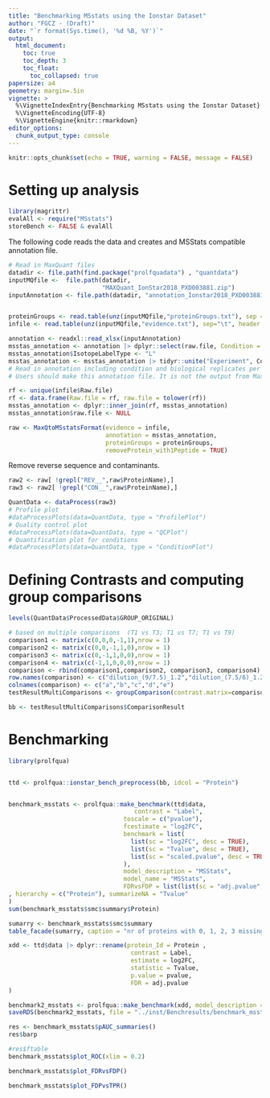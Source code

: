 ```yaml
---
title: "Benchmarking MSstats using the Ionstar Dataset"
author: "FGCZ - (Draft)"
date: "`r format(Sys.time(), '%d %B, %Y')`"
output: 
  html_document:
    toc: true
    toc_depth: 3
    toc_float:
      toc_collapsed: true
papersize: a4
geometry: margin=.5in
vignette: >
  %\VignetteIndexEntry{Benchmarking MSstats using the Ionstar Dataset} 
  %\VignetteEncoding{UTF-8}
  %\VignetteEngine{knitr::rmarkdown}
editor_options:
  chunk_output_type: console
---
```


```r
knitr::opts_chunk$set(echo = TRUE, warning = FALSE, message = FALSE)
```

# Setting up analysis


```r
library(magrittr)
evalAll <- require("MSstats")
storeBench <- FALSE & evalAll
```

The following code reads the data and creates and MSStats compatible annotation file.

```r

# Read in MaxQuant files
datadir <- file.path(find.package("prolfquadata") , "quantdata")
inputMQfile <-  file.path(datadir,
                          "MAXQuant_IonStar2018_PXD003881.zip")
inputAnnotation <- file.path(datadir, "annotation_Ionstar2018_PXD003881.xlsx")


proteinGroups <- read.table(unz(inputMQfile,"proteinGroups.txt"), sep = "\t", header = TRUE)
infile <- read.table(unz(inputMQfile,"evidence.txt"), sep="\t", header = TRUE)

annotation <- readxl::read_xlsx(inputAnnotation)
msstas_annotation <- annotation |> dplyr::select(raw.file, Condition = sample, BioReplicate = run_ID)
msstas_annotation$IsotopeLabelType <- "L"
msstas_annotation <- msstas_annotation |> tidyr::unite("Experiment", Condition, BioReplicate, sep="_", remove = FALSE)
# Read in annotation including condition and biological replicates per run.
# Users should make this annotation file. It is not the output from MaxQuant.

rf <- unique(infile$Raw.file)
rf <- data.frame(Raw.file = rf, raw.file = tolower(rf))
msstas_annotation <- dplyr::inner_join(rf, msstas_annotation)
msstas_annotation$raw.file <- NULL
```



```r
raw <- MaxQtoMSstatsFormat(evidence = infile, 
                           annotation = msstas_annotation, 
                           proteinGroups = proteinGroups,
                           removeProtein_with1Peptide = TRUE)
```


Remove reverse sequence and contaminants.

```r

raw2 <- raw[ !grepl("REV__",raw$ProteinName),]
raw3 <- raw2[ !grepl("CON__",raw$ProteinName),]
```


```r
QuantData <- dataProcess(raw3)
# Profile plot
#dataProcessPlots(data=QuantData, type = "ProfilePlot")
# Quality control plot 
#dataProcessPlots(data=QuantData, type = "QCPlot") 
# Quantification plot for conditions
#dataProcessPlots(data=QuantData, type = "ConditionPlot")

```

# Defining Contrasts and computing group comparisons

```r

levels(QuantData$ProcessedData$GROUP_ORIGINAL)

# based on multiple comparisons  (T1 vs T3; T1 vs T7; T1 vs T9)
comparison1 <- matrix(c(0,0,0,-1,1),nrow = 1)
comparison2 <- matrix(c(0,0,-1,1,0),nrow = 1)
comparison3 <- matrix(c(0,-1,1,0,0),nrow = 1)
comparison4 <- matrix(c(-1,1,0,0,0),nrow = 1)
comparison <- rbind(comparison1,comparison2, comparison3, comparison4)
row.names(comparison) <- c("dilution_(9/7.5)_1.2","dilution_(7.5/6)_1.25","dilution_(6/4.5)_1.3(3)","dilution_(4.5/3)_1.5")
colnames(comparison) <- c("a","b","c","d","e")
testResultMultiComparisons <- groupComparison(contrast.matrix=comparison, data=QuantData)

bb <- testResultMultiComparisons$ComparisonResult

```

# Benchmarking

```r
library(prolfqua)


ttd <- prolfqua::ionstar_bench_preprocess(bb, idcol = "Protein")


benchmark_msstats <- prolfqua::make_benchmark(ttd$data,
                                   contrast = "Label",
                                toscale = c("pvalue"),
                                fcestimate = "log2FC",
                                benchmark = list(
                                  list(sc = "log2FC", desc = TRUE),
                                  list(sc = "Tvalue", desc = TRUE),
                                  list(sc = "scaled.pvalue", desc = TRUE)
                                ),  
                                model_description = "MSStats",
                                model_name = "MSStats",
                                FDRvsFDP = list(list(sc = "adj.pvalue", desc = FALSE))
, hierarchy = c("Protein"), summarizeNA = "Tvalue"
)
sum(benchmark_msstats$smc$summary$Protein)

sumarry <- benchmark_msstats$smc$summary
table_facade(sumarry, caption = "nr of proteins with 0, 1, 2, 3 missing contrasts.")
```


```r

xdd <- ttd$data |> dplyr::rename(protein_Id = Protein ,
                                  contrast = Label,
                                  estimate = log2FC,
                                  statistic = Tvalue,
                                  p.value = pvalue,
                                  FDR = adj.pvalue  
)

benchmark2_msstats <- prolfqua::make_benchmark(xdd, model_description = "MSStats", model_name = "MSStats")
saveRDS(benchmark2_msstats, file = "../inst/Benchresults/benchmark_msstats.RDS")
```

```r
res <- benchmark_msstats$pAUC_summaries()
res$barp
```

```r
#res$ftable
benchmark_msstats$plot_ROC(xlim = 0.2)
```

```r
benchmark_msstats$plot_FDRvsFDP()
```

```r
benchmark_msstats$plot_FDPvsTPR()
```
